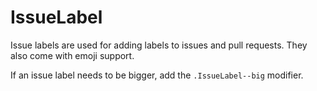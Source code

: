 

<Meta title="Deprecated/IssueLabel" />

# IssueLabel

Issue labels are used for adding labels to issues and pull requests. They also come with emoji support.

<Canvas>
  <Story story={IssueLabelStories.Default} />
</Canvas>

If an issue label needs to be bigger, add the `.IssueLabel--big` modifier.

<Canvas>
  <Story story={IssueLabelStories.Big} />
</Canvas>

